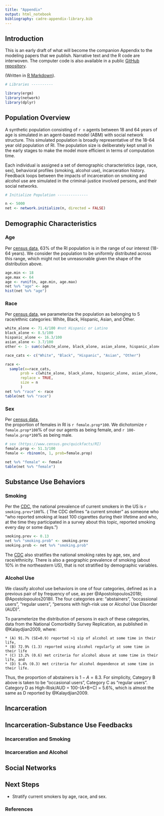 ```yaml
---
title: "Appendix"
output: html_notebook
bibliography: cadre-appendix-library.bib
---
```


## Introduction

This is an early draft of what will become the companion Appendix to the modeling 
papers that we publish. Narrative text and the R code are interwoven. The computer code is also available in a public [GitHub repository](https://github.com/khanna7/cadre). 

(Written in  [R Markdown](http://rmarkdown.rstudio.com)). 

```r
# Libraries ----------

library(ergm)
library(network)
library(dplyr)

```
 
## Population Overview

A synthetic population consisting of `r n` agents between 18 and 64 years of age is simulated in an agent-based model (ABM) with social network structure. This simulated population is broadly representative of the 18-64 year old population of RI. The population size is deliberately kept small in the early stages to make the model more  efficient in terms of computation time. 

Each individual is assigned a set of demographic characteristics (age, race, sex), behavioral profiles (smoking, alcohol use), incarceration history. Feedback loops between the impacts of incarceration on smoking and alcohol use are simulated in the criminal-justice involved persons, and their social networks.   

```r
# Initialize Population --------------

n <- 5000
net <- network.initialize(n, directed = FALSE)
```

## Demographic Characteristics

### Age
Per [census data](https://censusreporter.org/profiles/04000US44-rhode-island/), 
63% of the RI population is in the range of our interest (18-64 years). We consider the population to be uniformly distributed across this range, which might not be unreasonable given the shape of the distribution above.

```r
age.min <- 18
age.max <- 64
age <- runif(n, age.min, age.max)
net %v% "age" <- age
hist(net %v% "age")
```


### Race
Per [census data](see https://www.census.gov/quickfacts/RI), we parameterize the population as belonging to 5 race/ethnic categories: White, Black, Hispanic, Asian, and Other.

```r
white_alone <- 71.4/100 #not Hispanic or Latino
black_alone <- 8.5/100
hispanic_alone <- 16.3/100
asian_alone <- 3.7/100
other <- 1- sum(c(white_alone, black_alone, asian_alone, hispanic_alone))

race_cats <- c("White", "Black", "Hispanic", "Asian", "Other")

race <- 
  sample(x=race_cats, 
       prob = c(white_alone, black_alone, hispanic_alone, asian_alone, other),
       replace = TRUE,
       size = n
       )
net %v% "race" <- race
table(net %v% "race")

```


### Sex

Per [census data](see https://www.census.gov/quickfacts/RI),   
the proportion of females in RI is `r female.prop*100`. 
We dichotomize `r female.prop*100`% of our our agents as being female, and
`r 100-female.prop*100`% as being male.


```r

# sex (https://www.census.gov/quickfacts/RI)
female.prop <- 51.3/100
female <- rbinom(n, 1, prob=female.prop)

net %v% "female" <- female
table(net %v% "female")
```


## Substance Use Behaviors

### Smoking

Per the [CDC](https://www.cdc.gov/tobacco/data_statistics/fact_sheets/adult_data/cig_smoking/index.htm), the national prevalence of current smokers in the US is `r smoking.prev*100`%. 
( The CDC defines "a current smoker" as someone who "who reported smoking at least 100 cigarettes during their lifetime and who, at the time they participated in a survey about this topic, reported smoking every day or some days.")

```r
smoking.prev <- 0.13
net %v% "smoking.prob" <- smoking.prev
smoking.prob <- net %v% "smoking.prob"
```

The [CDC](https://www.cdc.gov/tobacco/data_statistics/fact_sheets/adult_data/cig_smoking/index.htm)
also stratifies the national smoking rates by age, sex, and race/ethnicity. 
There is also a geographic prevalence of smoking (about 10% in the northeastern US),
that  is not stratified by demographic variables.  



### Alcohol Use

We classify alcohol use behaviors in one of four categories, defined as in a previous pair of 
by frequency of use, as per @Apostolopoulos2018I; @Apostolopoulos2018II.
The four categories are: "abstainers", "occassional users", "regular users", "persons with high-risk use or Alcohol Use Disorder (AUD)". 

To parameterize the distribution of persons in each of these categories, 
data from the National Comorbidity Survey Replication, as published in 
@Kalaydjian2009, where:

    * (A) 91.7% (SE=0.9) reported >1 sip of alcohol at some time in their life, 
    * (B) 72.9% (1.3) reported using alcohol regularly at some time in their life
    * (C) 13.2% (0.6) met criteria for alcohol abuse at some time in their life, and 
    * (D) 5.4% (0.3) met criteria for alcohol dependence at some time in their life.
 
 Thus, the proportion of abstainers is $1-A = 8.3%$. For simplicity, 
 Category B above is taken to be "occasional users", Category C as "regular users". 
 Category D as High-Risk/AUD = 100-(A+B+C) = 5.6%, which is almost the same as 
 D reported by @Kalaydjian2009.

## Incarceration

## Incarceration-Substance Use Feedbacks

### Incarceration and Smoking

### Incarceration and Alcohol


## Social Networks


## Next Steps

- Stratify current smokers by age, race, and sex.


### References
